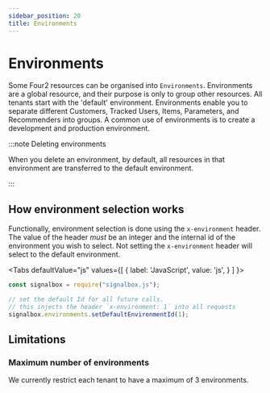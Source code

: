 ```yaml
---
sidebar_position: 20
title: Environments
---
```



# Environments

Some Four2 resources can be organised into `Environments`.
Environments are a global resource, and their purpose is only to group other resources.
All tenants start with the 'default' environment.
Environments enable you to separate different Customers, Tracked Users, Items, Parameters, and Recommenders into groups.
A common use of environments is to create a development and production environment.

:::note Deleting environments

When you delete an environment, by default, all resources in that environment are transferred to the default environment.

:::

## How environment selection works

Functionally, environment selection is done using the `x-environment` header.
The value of the header _must_ be an integer and the internal id of the environment you wish to select.
Not setting the `x-environment` header will select to the default environment.

<Tabs
  defaultValue="js"
  values={[
    { label: 'JavaScript', value: 'js', }
  ]
}>

<TabItem value="js">

```js
const signalbox = require("signalbox.js");

// set the default Id for all future calls.
// this injects the header `x-environment: 1` into all requests
signalbox.environments.setDefaultEnvironmentId(1);
```

</TabItem>
</Tabs>

## Limitations

### Maximum number of environments

We currently restrict each tenant to have a maximum of 3 environments.
